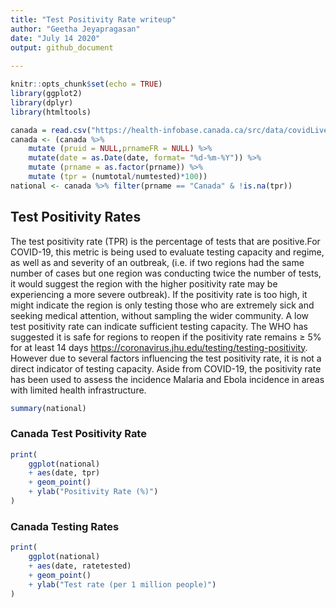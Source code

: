 ```yaml
---
title: "Test Positivity Rate writeup"
author: "Geetha Jeyapragasan"
date: "July 14 2020"
output: github_document 
  
---
```


```r
knitr::opts_chunk$set(echo = TRUE)
library(ggplot2)
library(dplyr)
library(htmltools)
```

```r
canada = read.csv("https://health-infobase.canada.ca/src/data/covidLive/covid19.csv")
canada <- (canada %>%
    mutate (pruid = NULL,prnameFR = NULL) %>% 
    mutate(date = as.Date(date, format= "%d-%m-%Y")) %>%
    mutate (prname = as.factor(prname)) %>%
    mutate (tpr = (numtotal/numtested)*100))
national <- canada %>% filter(prname == "Canada" & !is.na(tpr))
```

## Test Positivity Rates 

The test positivity rate (TPR) is the percentage of tests that are positive.For COVID-19, this metric is being used to evaluate testing capacity and regime, as well as and severity of an outbreak, (i.e. if two regions had the same number of cases but one region was conducting twice the number of tests, it would suggest the region with the higher positivity rate may be experiencing a more severe outbreak). If the positivity rate is too high, it might indicate the region is only testing those who are extremely sick and seeking medical attention, without sampling the wider community. A low test positivity rate can indicate sufficient testing capacity. The WHO has suggested it is safe for regions to reopen if the positivity rate remains ≥ 5% for at least 14 days <https://coronavirus.jhu.edu/testing/testing-positivity>. However due to several factors influencing the test positivity rate, it is not a direct indicator of testing capacity. Aside from COVID-19, the positivity rate has been used to assess the incidence Malaria and Ebola incidence in areas with limited health infrastructure.  

```r
summary(national)
```

### Canada Test Positivity Rate
```r
print(
	ggplot(national)
	+ aes(date, tpr)
	+ geom_point()
	+ ylab("Positivity Rate (%)")
)

```


### Canada Testing Rates 

```r
print(
	ggplot(national)
	+ aes(date, ratetested)
	+ geom_point()
	+ ylab("Test rate (per 1 million people)")
)
```


